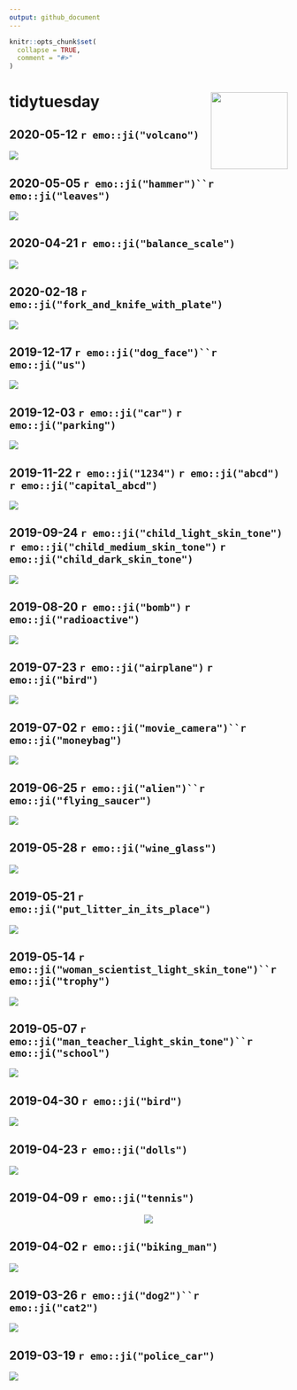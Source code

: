 ```yaml
---
output: github_document
---
```


<!-- README.md is generated from README.Rmd. Please edit that file -->

```r
knitr::opts_chunk$set(
  collapse = TRUE,
  comment = "#>"
)
```


# tidytuesday <a href='https://github.com/rfordatascience/tidytuesday' target='_blank'><img src='tt_hex.png' align="right" height="139" /></a>


## 2020-05-12 `r emo::ji("volcano")`

<a href='scripts/script_2020-05-12.R' target='_blank'><img src="plots/plot_2020-05-12.png" align="center"/></a>

## 2020-05-05 `r emo::ji("hammer")``r emo::ji("leaves")`

<a href='scripts/script_2020-05-05.R' target='_blank'><img src="plots/plot_2020-05-05.png" align="center"/></a>

## 2020-04-21 `r emo::ji("balance_scale")`

<a href='scripts/script_2020-04-21.R' target='_blank'><img src="plots/plot_2020-04-21.png" align="center"/></a>

## 2020-02-18 `r emo::ji("fork_and_knife_with_plate")`

<a href='scripts/script_2020-02-18.R' target='_blank'><img src="plots/plot_2020-02-18.gif" align="center"/></a>

## 2019-12-17 `r emo::ji("dog_face")``r emo::ji("us")` 

<a href='scripts/script_2019-12-17.R' target='_blank'><img src="plots/plot_2019-12-17.png" align="center"/></a>

## 2019-12-03 `r emo::ji("car")` `r emo::ji("parking")`

<a href='scripts/script_2019-12-03.R' target='_blank'><img src="plots/plot_2019-12-03.png" align="center"/></a>

## 2019-11-22 `r emo::ji("1234")` `r emo::ji("abcd")` `r emo::ji("capital_abcd")`

<a href='scripts/script_2019-11-12.R' target='_blank'><img src="plots/plot_2019-11-12.png" align="center"/></a>

## 2019-09-24 `r emo::ji("child_light_skin_tone")` `r emo::ji("child_medium_skin_tone")` `r emo::ji("child_dark_skin_tone")`

<a href='scripts/script_2019-09-24.R' target='_blank'><img src="plots/plot_2019-09-24.png" align="center"/></a>

## 2019-08-20 `r emo::ji("bomb")` `r emo::ji("radioactive")`

<a href='scripts/script_2019-08-20.R' target='_blank'><img src="plots/plot_2019-08-20.png" align="center"/></a>

## 2019-07-23 `r emo::ji("airplane")` `r emo::ji("bird")`

<a href='scripts/script_2019-07-23.R' target='_blank'><img src="plots/plot_2019-07-23.png" align="center"/></a>

## 2019-07-02 `r emo::ji("movie_camera")``r emo::ji("moneybag")` 

<a href='scripts/script_2019-07-02.R' target='_blank'><img src="plots/plot_2019-07-02.png" align="center"/></a>

## 2019-06-25 `r emo::ji("alien")``r emo::ji("flying_saucer")` 

<a href='scripts/script_2019-06-25.R' target='_blank'><img src="plots/plot_2019-06-25.gif" align="center"/></a>

## 2019-05-28 `r emo::ji("wine_glass")`

<a href='scripts/script_2019-05-28.R' target='_blank'><img src="plots/plot_2019-05-28.png" align="center"/></a>

## 2019-05-21 `r emo::ji("put_litter_in_its_place")`

<a href='scripts/script_2019-05-21.R' target='_blank'><img src="plots/plot_2019-05-21.png" align="center"/></a>

## 2019-05-14 `r emo::ji("woman_scientist_light_skin_tone")``r emo::ji("trophy")`

<a href='scripts/script_2019-05-14.R' target='_blank'><img src="plots/plot_2019-05-14.png" align="center"/></a>

## 2019-05-07 `r emo::ji("man_teacher_light_skin_tone")``r emo::ji("school")`

<a href='scripts/script_2019-05-07.R' target='_blank'><img src="plots/plot_2019-05-07.png" align="center"/></a>

## 2019-04-30 `r emo::ji("bird")`

<a href='scripts/script_2019-04-30.R' target='_blank'><img src="plots/plot_2019-04-30.png" align="center"/></a>

## 2019-04-23 `r emo::ji("dolls")`

<a href='scripts/script_2019-04-23.R' target='_blank'><img src="plots/plot_2019-04-23.png" align="center"/></a>

## 2019-04-09 `r emo::ji("tennis")`

<center>
<a href='scripts/script_2019-04-09.R' target='_blank'><img src="plots/plot_2019-04-09.gif" align="center"/></a>
</center>

## 2019-04-02 `r emo::ji("biking_man")`

<a href='scripts/script_2019-04-02.R' target='_blank'><img src="plots/plot_2019-04-02.png" align="center"/></a>

## 2019-03-26 `r emo::ji("dog2")``r emo::ji("cat2")`

<a href='scripts/script_2019-03-26.R' target='_blank'><img src="plots/plot_2019-03-26.png" align="center"/></a>

## 2019-03-19 `r emo::ji("police_car")`

<a href='scripts/script_2019-03-19.R' target='_blank'><img src="plots/plot_2019-03-19.png" align="center"/></a>
